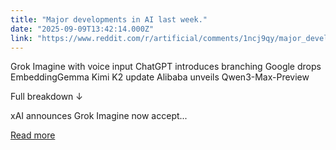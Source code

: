 ```yaml
---
title: "Major developments in AI last week."
date: "2025-09-09T13:42:14.000Z"
link: "https://www.reddit.com/r/artificial/comments/1ncj9qy/major_developments_in_ai_last_week/"
---
```


Grok Imagine with voice input
 ChatGPT introduces branching
 Google drops EmbeddingGemma
 Kimi K2 update
 Alibaba unveils Qwen3-Max-Preview
  
Full breakdown ↓
  
xAI announces Grok Imagine now accept...

[Read more](https://www.reddit.com/r/artificial/comments/1ncj9qy/major_developments_in_ai_last_week/)
